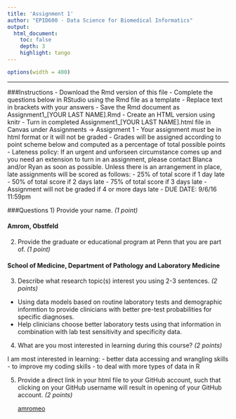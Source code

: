 ```yaml
---
title: 'Assignment 1'
author: "EPID600 - Data Science for Biomedical Informatics"
output:
  html_document:
    toc: false 
    depth: 3 
    highlight: tango
---
```

    
```r
options(width = 400)
```    
***

###Instructions
- Download the Rmd version of this file
- Complete the questions below in RStudio using the Rmd file as a template 
- Replace text in brackets with your answers
- Save the Rmd document as Assignment1_[YOUR LAST NAME].Rmd
- Create an HTML version using knitr
- Turn in completed Assignment1_[YOUR LAST NAME].html file in Canvas under Assignments -> Assignment 1
- Your assignment *must* be in html format or it will not be graded
- Grades will be assigned according to point scheme below and computed as a percentage of total possible points
- Lateness policy: If an urgent and unforseen circumstance comes up and you need an extension to turn in an assignment, please contact Blanca and/or Ryan as soon as possible. Unless there is an arrangement in place, late assignments will be scored as follows: 
    - 25% of total score if 1 day late
    - 50% of total score if 2 days late
    - 75%  of total score if 3 days late
    - Assignment will not be graded if 4 or more days late
- DUE DATE: 9/6/16 11:59pm


###Questions
1) Provide your name. *(1 point)* 

####    Amrom, Obstfeld

2) Provide the graduate or educational program at Penn that you are part of. *(1 point)* 

####    School of Medicine, Department of Pathology and Laboratory Medicine

3) Describe what research topic(s) interest you using 2-3 sentences. *(2 points)* 

- Using data models based on routine laboratory tests and demographic informtion to provide clinicians with better pre-test probabilities for specific diagnoses. 
- Help clinicians choose better laboratory tests using that information in combination with lab test sensitivity and specificity data. 

4) What are you most interested in learning during this course? *(2 points)* 

I am most interested in learning:
- better data accessing and wrangling skills
- to improve my coding skills
- to deal with more types of data in R

5) Provide a direct link in your html file to your GitHub account, such that clicking on your GitHub username will result in opening of your GitHub account. *(2 points)* 

    [amromeo](https://github.com/amromeo)







